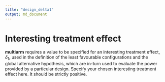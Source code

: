 ```yaml
---
title: "design_delta1"
output: md_document
---
```


# Interesting treatment effect

__multiarm__ requires a value to be specified for an interesting treatment
effect, $\delta_1$, used in the definition of the least favourable
configurations and the global alternative hypothesis, which are in-turn used to
evaluate the power provided by a particular design. Specify your chosen
interesting treatment effect here. It should be strictly positive.
